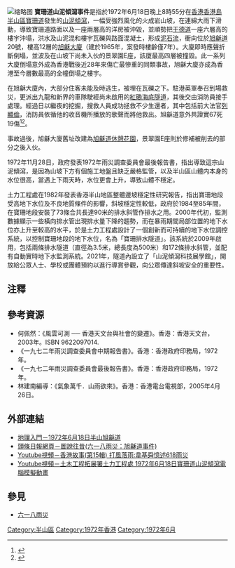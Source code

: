 {{NoteTA
|1=zh-hans:山体滑坡; zh-hk:山泥傾瀉; zh-tw:山崩;
}}

[[File:1972_Po_Shan_Road_Landslide.jpg|缩略图]]
'''寶珊道山泥傾瀉事件'''是指於1972年6月18日晚上8時55分在[[香港|香港]][[香港島|香港島]][[半山區|半山區]][[寶珊道|寶珊道]]發生的[[山泥傾瀉|山泥傾瀉]]，一幅受強烈風化的火成岩山坡，在連綿大雨下滑動，導致寶珊道路面以及一座兩層高的洋房被沖毀，並順勢把[[干德道|干德道]]一座六層高的樓宇沖塌，洪水及山泥混和樓宇瓦礫與路面混凝土，形成[[泥石流|泥石流]]，衝向位於[[旭龢道|旭龢道]]20號，樓高12層的[[旭龢大廈|旭龢大廈]]（建於1965年，案發時樓齡僅7年）。大廈即時應聲折斷倒塌，並波及在山坡下尚未入伙的景翠園E座，該廈最高四層被撞毀。此一系列大廈倒塌意外成為香港戰後近28年來傷亡最慘重的同類事故，旭龢大廈亦成為香港至今層數最高的全幢倒塌之樓宇。

在旭龢大廈內，大部分住客未能及時逃生，被埋在瓦礫之下。駐港英軍奉召到場救災，更派出九龍和新界的車隊駛經尚未啟用的[[紅磡海底隧道|紅磡海底隧道]]，其後交由消防員接手處理。經過日以繼夜的挖掘，搜救人員成功拯救不少生還者，其中包括前大法官[[列顯倫|列顯倫]]，消防員依循他的收音機所播放的歌聲而將他救出。旭龢道意外共證實67死19傷<ref>{{zh-hant}}{{cite news | title=旭龢道災場掘出 最後一具屍體 總計六十七具 |publisher=[[工商日報|工商日報]]第九頁 |date=1972年8月29日 }}</ref><ref>{{zh-hant}}{{cite news | title=半山連環塌樓處 數十人仍未救出 搶救人員昨繼續挖地道及泵入氧氣 旭龢道一帶居民說前晨已看到一些異常現象 |publisher=[[大公報|大公報]]第四版 |date=1972年6月20日 }}</ref>。

事故過後，旭龢大廈舊址改建為[[旭龢道休憩花園|旭龢道休憩花園]]，景翠園E座則於修補被削去的部分之後入伙。

1972年11月28日，政府發表1972年雨災調查委員會最後報告書，指出導致這宗山泥傾瀉，是因為山坡下方有個施工地盤且缺乏嚴格監管，以及半山區山體内本身的水位很高，當遇上下雨天時，水位更會上升，導致山體不穩定。

土力工程處在1982年發表香港半山地區整體邊坡穩定性研究報告，指出寶珊地段受高地下水位及不良地質條件的影響，斜坡穩定性較低，政府於1984至85年間，在寶珊地段安裝了73條合共長達90米的排水斜管作排水之用。2000年代初，監測數據顯示一些橫向排水管出現排水量下降的趨勢，而在暴雨期間局部位置的地下水位亦上升至較高的水平，於是土力工程處設計了一個創新而可持續的地下水位調控系統，以控制寶珊地段的地下水位，名為「寶珊排水隧道」。該系統於2009年啟用，包括兩條排水隧道（直徑為3.5米，總長度為500米）和172條排水斜管，並配有自動實時地下水監測系統。2021年，隧道內設立了「山泥傾瀉科技展學館」，開放給公眾人士、學校或團體預約以進行導賞參觀，向公眾傳達斜坡安全的重要性。

==注釋==
{{reflist}}

==參考資源==
* 何佩然：《風雲可測 ── 香港天文台與社會的變遷》。香港：香港天文台，2003年。ISBN 9622097014.
* 《一九七二年雨災調查委員會中期報告書》。香港：香港政府印務局，1972年。
* 《一九七二年雨災調查委員會最後報告書》。香港：香港政府印務局，1972年。
* 林建南編導：《氣象萬千．山雨欲來》。香港：香港電台電視部，2005年4月26日。

==外部連結==
*[http://ihouse.hkedcity.net/~hm1203/hazard/slide-720618.htm 地理入門－1972年6月18日半山旭龢道] {{Wayback|url=http://ihouse.hkedcity.net/~hm1203/hazard/slide-720618.htm |date=20200814074701 }}
*[http://news.hkheadline.com/figure/index.asp?id=119 頭條日報網頁－圖說往昔(六一八雨災：旭龢道事件)] {{Wayback|url=http://news.hkheadline.com/figure/index.asp?id=119 |date=20120124143242 }}
*[http://www.youtube.com/watch?v=u89mD1dMSGM Youtube視頻－香港故事(第15輯) 打風落雨:韋基舜憶述618雨災] {{Wayback|url=http://www.youtube.com/watch?v=u89mD1dMSGM |date=20200814074729 }}
*[http://www.youtube.com/watch?v=Y5R-bkUX2_Q Youtube視頻－土木工程拓展署土力工程處 1972年6月18日寶珊道山泥傾瀉電腦模擬動畫] {{Wayback|url=http://www.youtube.com/watch?v=Y5R-bkUX2_Q |date=20200814074735 }}

==參見==
* [[六一八雨災|六一八雨災]]

{{香港樓宇倒塌事故}}
[[Category:半山區|Category:半山區]]
[[Category:1972年香港|Category:1972年香港]]
[[Category:1972年6月|Category:1972年6月]]